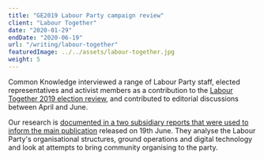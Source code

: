 ```yaml
---
title: "GE2019 Labour Party campaign review"
client: "Labour Together"
date: "2020-01-29"
endDate: "2020-06-19"
url: "/writing/labour-together"
featuredImage: ../../assets/labour-together.jpg
weight: 5
---
```


Common Knowledge interviewed a range of Labour Party staff, elected representatives and activist members as a contribution to the [Labour Together 2019 election review](https://electionreview.labourtogether.uk), and contributed to editorial discussions between April and June.

Our research is [documented in a two subsidiary reports that were used to inform the main publication](/writing/labour-together) released on 19th June. They analyse the Labour Party's organisational structures, ground operations and digital technology and look at attempts to bring community organising to the party.
